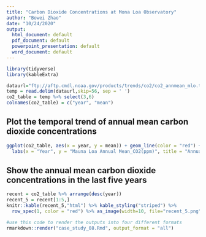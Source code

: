 ```yaml
---
title: "Carbon Dioxide Concentrations at Mona Loa Observatory"
author: "Bowei Zhao"
date: "10/24/2020"
output:
  html_document: default
  pdf_document: default
  powerpoint_presentation: default
  word_document: default
---
```


```r
library(tidyverse)
library(kableExtra)
```


```r
dataurl="ftp://aftp.cmdl.noaa.gov/products/trends/co2/co2_annmean_mlo.txt"
temp = read.delim(dataurl,skip=56, sep = ' ')
co2_table = temp %>% select(3,6)
colnames(co2_table) = c("year", "mean")
```

## Plot the temporal trend of annual mean carbon dioxide concentrations

```r
ggplot(co2_table, aes(x = year, y = mean)) + geom_line(color = "red") +
  labs(x = "Year", y = "Mauna Loa Annual Mean_CO2(ppm)", title = "Annual Mean Carbon Dioxide Concentrations 1959-Present") + theme(plot.title = element_text(hjust = 0.5))
```

## Show the annual mean carbon dioxide concentrations in the last five years

```r
recent = co2_table %>% arrange(desc(year))
recent_5 = recent[1:5,]
knitr::kable(recent_5,"html") %>% kable_styling("striped") %>%
  row_spec(1, color = "red") %>% as_image(width=10, file="recent_5.png")
```


```r
#use this code to render the outputs into four different formats
rmarkdown::render("case_study_08.Rmd", output_format = "all")
```
